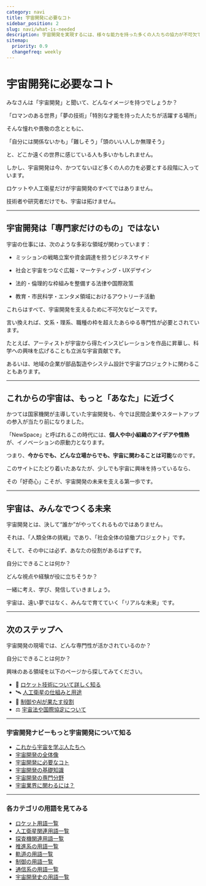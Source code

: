 ```yaml
---
category: navi
title: 宇宙開発に必要なコト
sidebar_position: 2
slug: navi/what-is-needed
description: 宇宙開発を実現するには、様々な能力を持った多くの人たちの協力が不可欠であることを説明します。
sitemap:
  priority: 0.9
  changefreq: weekly
---
```



<Head>
  <script type="application/ld+json">
    {`{
      "@context": "https://schema.org",
      "@type": "DefinedTerm",
      "name": "宇宙開発に必要なコト",
      "inDefinedTermSet": "https://www.space-portal.org",
      "termCode": "what-is-needed",
      "description": "宇宙開発を実現するには、様々な能力を持った多くの人たちの協力が不可欠であることを説明します。",
      "url": "https://www.space-portal.org/docs/navi/what-is-needed"
    }`}
  </script>
</Head>

# 宇宙開発に必要なコト

みなさんは「宇宙開発」と聞いて、どんなイメージを持つでしょうか？  

「ロマンのある世界」「夢の技術」「特別な才能を持った人たちが活躍する場所」  

そんな憧れや畏敬の念とともに、  

「自分には関係ないかも」「難しそう」「頭のいい人しか無理そう」  

と、どこか遠くの世界に感じている人も多いかもしれません。  


しかし、宇宙開発は今、かつてないほど多くの人の力を必要とする段階に入っています。  

ロケットや人工衛星だけが宇宙開発のすべてではありません。  

技術者や研究者だけでも、宇宙は拓けません。  

---

## 宇宙開発は「専門家だけのもの」ではない

宇宙の仕事には、次のような多彩な領域が関わっています：

- ミッションの戦略立案や資金調達を担うビジネスサイド

- 社会と宇宙をつなぐ広報・マーケティング・UXデザイン

- 法的・倫理的な枠組みを整備する法律や国際政策

- 教育・市民科学・エンタメ領域におけるアウトリーチ活動

これらはすべて、宇宙開発を支えるために不可欠なピースです。  


言い換えれば、文系・理系、職種の枠を超えたあらゆる専門性が必要とされています。  

たとえば、アーティストが宇宙から得たインスピレーションを作品に昇華し、科学への興味を広げることも立派な宇宙貢献です。  

あるいは、地域の企業が部品製造やシステム設計で宇宙プロジェクトに関わることもあります。  

---

## これからの宇宙は、もっと「あなた」に近づく

かつては国家機関が主導していた宇宙開発も、今では民間企業やスタートアップの参入が当たり前になりました。  

「NewSpace」と呼ばれるこの時代には、**個人や中小組織のアイデアや情熱**が、イノベーションの原動力となります。  

つまり、**今からでも、どんな立場からでも、宇宙に関わることは可能**なのです。  


このサイトにたどり着いたあなたが、少しでも宇宙に興味を持っているなら、  

その「好奇心」こそが、宇宙開発の未来を支える第一歩です。  

---

## 宇宙は、みんなでつくる未来

宇宙開発とは、決して“誰か”がやってくれるものではありません。  

それは、「人類全体の挑戦」であり、「社会全体の協働プロジェクト」です。  

そして、その中には必ず、あなたの役割があるはずです。  


自分にできることは何か？  

どんな視点や経験が役に立ちそうか？  

一緒に考え、学び、発信していきましょう。  


宇宙は、遠い夢ではなく、みんなで育てていく「リアルな未来」です。  

---

## 次のステップへ

宇宙開発の現場では、どんな専門性が活かされているのか？  

自分にできることは何か？  

興味のある領域を以下のページから探してみてください。  

- 🚀 [ロケット技術について詳しく知る](/navi/space-dev-overview)
- 🛰 [人工衛星の仕組みと用途](/navi/space-dev-overview)
- 🧠 [制御やAIが果たす役割](/navi/space-dev-overview)
- ⚖ [宇宙法や国際協定について](/navi/space-dev-overview)


---

### 宇宙開発ナビーもっと宇宙開発について知る
- [これから宇宙を学ぶ人たちへ](/navi/intro-to-space-dev)
- [宇宙開発の全体像](/navi/space-dev-overview)
- [宇宙開発に必要なコト](/navi/what-is-needed)
- [宇宙開発の基礎知識](/navi/basic-knowledge)
- [宇宙開発の専門分野](/navi/region-of-expertise)
- [宇宙業界に関わるには？](/navi/how-to-commit)

---

### 各カテゴリの用語を見てみる
- [ロケット用語一覧](/category/rocket)
- [人工衛星関連用語一覧](/category/satellite)
- [探査機関連用語一覧](/category/explorer)
- [推進系の用語一覧](/category/rocket)
- [軌道の用語一覧](/category/orbit)
- [制御の用語一覧](/category/control)
- [通信系の用語一覧](/category/communication)
- [宇宙開発史の用語一覧](/category/history)